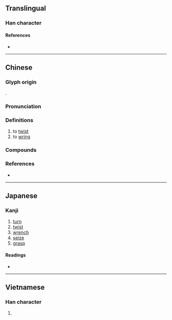 {{character info}}
==Translingual==

===Han character===
{{Han char|rn=64|rad=手|as=04|sn=7|four=57015|canj=QNG|ids=⿰扌丑}}

====References====
* {{Han ref|kx=0418.160|dkj=11826|dj=0765.140|hdz=31845.030|uh=626D|ud=25197|bh=A7E1|bd=42977}}

----

==Chinese==
{{zh-forms}}

===Glyph origin===
{{Han etym}}
{{Han compound|手|丑|ls=psc|c1=s|c2=p|t1=hand}}.

===Pronunciation===
{{zh-pron
|m=niǔ
|ma=Zh-niu.ogg
|c=nau2,nau5
|h=pfs=ngiú/neú
|md=
|mn=qz,tw:liú/tw,xm,zz:niú/tw:ngiú/tw:láu
|mn_note=láu - 磱 is used in the Mainland
|mn-t=niu2/nao6
|w=
|mc=y
|oc=y
|cat=v
}}

===Definitions===
{{zh-hanzi}}

# to [[twist]] {{gloss|to turn the ends of something in opposite directions}}
# to [[wring]]

===Compounds===
{{zh-der|別扭|彆扭|扭傷|扭腔|扭別|扭腰|扭結|揪扭|扭項|扭筋|扭勁|扭虧|扭搭|扭身|扭轉|扭嘴兒|扭開|扭捏|扭送|扭搜|扭斷|扭力|扭曲|扭動|扭打|扭蛋|結扭|扭掠:liú-lia̍h;Min Nan|扭計|扭橋|扭擰|扭腰舞|鬧彆扭|扭扭舞|扭手扭腳|一不扭眾|七歪八扭|扭曲作直|七扭八歪|扭來扭去|歪七扭八|東扭西捏|扭股兒糖|扭頭瞥項|扭是為非|扭頭暴筋|歪歪扭扭|扭腰撒胯|扭頭折頸|扭扭屹屹|扭扭薯條}}

===References===
* {{R:yue:Hanzi}}

{{zh-cat|Elementary}}

----

==Japanese==

===Kanji===
{{ja-kanji|grade=|rs=手04}}

# [[turn]]
# [[twist]]
# [[wrench]]
# [[seize]]
# [[grasp]]

====Readings====
* {{ja-readings|on=[[じゅう]] (jū), [[にゅ]] (nyu), [[ちゅう]] (chū), [[ちゅ]] (chu)|kun=[[ねじまわす]] (nejimawasu)}}

----

==Vietnamese==

===Han character===
{{vi-readings|reading=nữu|rs=手04}}

# {{rfdef|vi|sort=手04}}